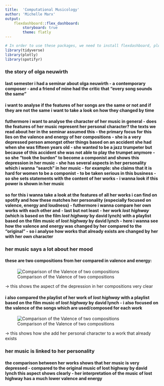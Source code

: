 ```yaml
---
title:  'Computational Musicology'
author: 'Michelle Marx'
output: 
    flexdashboard::flex_dashboard:
        storyboard: true
        theme: flatly
---
```


```r
# In order to use these packages, we need to install flexdashboard, plotly, and Cairo.
library(tidyverse)
library(plotly)
library(spotifyr)
```


### the story of olga neuwirth
#### last semester i had a seminar about olga neuwirth - a contemporary composer - and a friend of mine had the critic that "every song sounds the same"
#### i want to analyse if the features of her songs are the same or not and if they are not the same i want to take a look on how they changed by time
#### futhermore i want to analyse the character of her music in general - does the features of her music represent her personal character?  the texts we read about her in the seminar assumed this - the primary focus for this lies on the valence and energy of her compositions - she is a very depressed person amongst other things based on an accident she had when she was fifteen years old - she wanted to be a jazz trumpeter but because of this accident she was not able to play the trumpet anymore - so she "took the burdon" to become a componist and shows this depression in her music - she has several aspects in her personality which i wanna "search" in her music - for example: she claims that it is hard for women to be a componist - to be taken serious in this business - so she sets statements with the content of her works - i wanna look if this power is shown in her music
#### so for this i wanna take a look at the features of all her works i can find on spotify and how these matches her personality (especially focused on valence, energy and loudness) - futhermore i wanna compare her own works with each other and - last but not least - her work *lost highway* (which is based on the film *lost highway* by david lynch) with a playlist based on the film music of *lost highway* by david lynch - here i wanna see how the valence and energy was changed by her compared to the "original" - so i analyse how works that already exists are changed by her with her own character

### her music says a lot about her mood
#### these are two compositions from her compared in valence and energy:
![Comparison of the Valence of two compositions](violin.png)

 -> this shows the aspect of the depression in her compositions very clear

#### i also compared the playlist of her work of *lost highway* with a playlist based on the film music of *lost highway* by david lynch - i also focused on the valence of the songs which are used/composed for each work

![Comparison of the Valence of two compositions](losthighway.png)
 
 
 -> this shows how she add her personal character to a work that already exists

### her music is linked to her personality

#### the comparison between her works shows that her music is very depressed - compared to the original music of lost highway by david lynch this aspect shows clearly - her interpretation of the music of lost highway has a much lower valence and energy 


